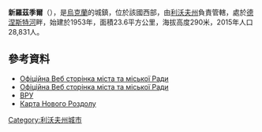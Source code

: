 {{coord|49|28|11|N|24|8|12|E|scale:100000|display=title}}

'''新羅茲季爾'''（{{lang-uk|Новий Розділ}}），是[[烏克蘭|烏克蘭]]的城鎮，位於該國西部，由[[利沃夫州|利沃夫州]]負責管轄，處於[[德涅斯特河|德涅斯特河]]畔，始建於1953年，面積23.6平方公里，海拔高度290米，2015年人口28,831人。

==參考資料==
*[http://www.novyrozdil.lviv.ua Офіційна Веб сторінка міста та міської Ради] {{Wayback|url=http://www.novyrozdil.lviv.ua/ |date=20210116121945 }}
* [http://www.novyrozdil.lviv.ua Офіційна Веб сторінка міста та міської Ради] {{Wayback|url=http://www.novyrozdil.lviv.ua/ |date=20210116121945 }}
* [http://gska2.rada.gov.ua/pls/z7502/A005?rdat1=12.05.2008&rf7571=41944 ВРУ]{{dead link|date=2018年3月 |bot=InternetArchiveBot |fix-attempted=yes }}
* [https://web.archive.org/web/20150703111219/http://nadoloni.com/f/STL314222364?lang=uk Карта Нового Роздолу]

{{DEFAULTSORT:Новий Розділ}}
[[Category:利沃夫州城市|Category:利沃夫州城市]]


{{Lviv-geo-stub}}